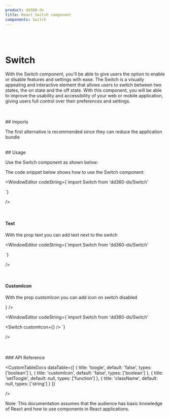 ```yaml
---
product: dd360-ds
title: React Switch component
components: Switch
---
```


<br />
<br />

# <span name="floating-nav">Switch</span>

With the Switch component, you'll be able to give users the option to enable or disable features and settings with ease. The Switch is a visually appealing and
interactive element that allows users to switch between two states, the on state and the off state. With this component, you will be able to improve the
usability and accessibility of your web or mobile application, giving users full control over their preferences and settings.

<br />
<br />
## <span name="floating-nav">Imports</span>

The first alternative is recommended since they can reduce the application bundle

<WindowEditor codeString="import Switch from 'dd360-ds/Switch'" />
<WindowEditor codeString="import { Switch } from 'dd360-ds'" />

<br />
## <span name="floating-nav">Usage</span>

Use the Switch component as shown below:

<ContainerComponentDoc className="gap-y-2">
    <SwitchCustom />
</ContainerComponentDoc>

The code snippet below shows how to use the Switch component:

<WindowEditor
    codeString={`import  Switch from 'dd360-ds/Switch'

<Switch />
`}

/>

<br />

#### <span name="floating-nav">Text</span>

With the prop <span className='border border-gray-300 bg-gray-200 p-1'>text</span> you can add text next to the switch

<ContainerComponentDoc className="gap-y-2">
    <SwitchCustom text="Active option" />
</ContainerComponentDoc>

<WindowEditor
    codeString={`import  Switch from 'dd360-ds/Switch'

<Switch text="Active option" />
`}

/>

<br />

#### <span name="floating-nav">CustomIcon</span>

With the prop <span className='border border-gray-300 bg-gray-200 p-1'>customIcon</span> you can add icon on switch disabled

<ContainerComponentDoc className="gap-y-2">
    <SwitchCustom customIcon={<DynamicHeroIcon icon="XIcon" className="text-blue-700 w-5" />} />
</ContainerComponentDoc>

<WindowEditor
    codeString={`import  Switch from 'dd360-ds/Switch'

<Switch customIcon={<DynamicHeroIcon icon="XIcon" className="text-blue-700 w-5" />} />
`}

/>

<br />

<br />
### <span name="floating-nav">API Reference</span>

<CustomTableDocs
    dataTable={[
        { title: 'toogle', default: 'false', types: ['boolean'] },
        { title: 'customIcon', default: 'false', types: ['boolean'] },
        { title: 'setToogle', default: null, types: ['function'] },
        { title: 'className', default: null, types: ['string'] }
    ]}

/>

Note: This documentation assumes that the audience has basic knowledge of React and how to use components in React applications.

